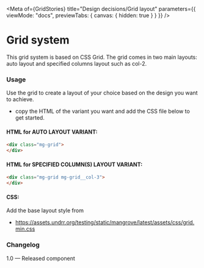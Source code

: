
<Meta
  of={GridStories}
  title="Design decisions/Grid layout"
  parameters={{
    viewMode: "docs",
    previewTabs: {
      canvas: { hidden: true }
    }
  }}
/>

# Grid system

This grid system is based on CSS Grid. The grid comes in two main layouts: auto layout and specified columns layout such as col-2.

<Canvas>
  <Story of={Grid} />
</Canvas>

### Usage

Use the grid to create a layout of your choice based on the design you want to achieve.

* copy the HTML of the variant you want and add the CSS file below to get started.

#### HTML for AUTO LAYOUT VARIANT:

```html
<div class="mg-grid">
</div>
```

#### HTML for  SPECIFIED COLUMN(S) LAYOUT VARIANT:

```html
<div class="mg-grid mg-grid__col-3">
</div>
```

#### CSS:

Add the base layout style from

* https://assets.undrr.org/testing/static/mangrove/latest/assets/css/grid.min.css

### Changelog

1.0 — Released component
